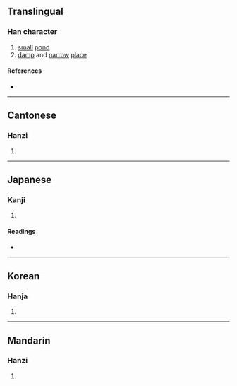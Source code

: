 {{character info/new}}
==Translingual==

===Han character===
{{Han char|rn=85|rad=水|as=09|sn=12|four=39180|canj=EHDF|ids=⿰氵秋}}

# [[small]] [[pond]]
# [[damp]] and [[narrow]] [[place]]

====References====
* {{Han ref|kx=0638.100|dkj=17867|dj=1045.050|hdz=31679.030|uh=6E6B|ud=28267|bh=DA47|bd=55879}}

----

==Cantonese==

===Hanzi===
{{yue-hanzi|jyut=|y=jau1, jiu2}}

# {{defn|lang=yue|sort=水09}}

----

==Japanese==

===Kanji===
{{ja-kanji|grade=|rs=水09}}

# {{defn|lang=ja|sort=水09}}

====Readings====
* {{ja-readings|on=[[しょう]] (shō), [[しゅう]] (shū)|kun=[[くて]] (kute)}}

----

==Korean==

===Hanja===
{{ko-hanja|hangeul=추|eumhun=|rv=chu|mr=ch'u|y=chwu}}

# {{defn|lang=ko|sort=水09}}

----

==Mandarin==

===Hanzi===
{{cmn-hanzi|pin=[[qiū]] ([[qiu1]]), [[jiǎo]] ([[jiao3]])|wg=ch'iu<sup>1</sup>, chiao<sup>3</sup>}}

# {{defn|lang=cmn|sort=水09}}